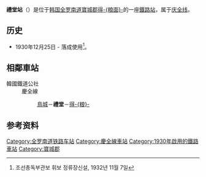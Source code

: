 {{朝鮮半島車站資訊
|公司色 = #0066b3
|文字色 = 
|站名 = 禮堂站<br />{{lang|en|Yedang}}
|圖片 =Korail Gyeongjeon Line Yedang Station.jpg
|pxl = 
|圖片說明 =车站站舍
|車站編號 = 
|前一站 = [[鳥城站|鳥城]]
|前一站距離 = 5.3
|後一站距離 = 4.3
|後一站 = [[得粮站|得-{粮}-]]
|距離 =207.7
|起點站 = [[三浪津站|三浪津]]
|所屬路線 = [[庆全线|庆全线]]
|諺文 = 예당역
|朝鮮漢字 = 禮堂驛
|文觀部式 = Yedang-yeok 
|馬-賴式 = Yedang-yŏk
|副站名 = 
|停站路線數 = 
|所屬公司 = [[韩国铁道公社|韩国铁道公社]]
|所在地 =[[全罗南道|全罗南道]][[寶城郡|寶城郡]][[得粮面|得-{粮面}-]]
|車站構造 = 地面車站
|月台配置 = 1面2线
|啟用年月日 =1932年11月1日 
|廢站年月日 = 
|上下車人次 =
|統計年度 =
|轉車 = 
|備註 = 
|全寬備註 = 
}}

'''禮堂站'''（{{kor|諺=예당역|漢=禮堂驛|羅=Yedang yeok|f=y}}）是位于[[韩国|韩国]][[全罗南道|全罗南道]][[寶城郡|寶城郡]][[得粮面|得-{粮面}-]]的一座[[鐵路站|鐵路站]]，属于[[庆全线|庆全线]]。

== 历史 ==
*1930年12月25日 - 落成使用<ref>조선총독부관보 휘보 정류장신설, 1932년 11월 7일</ref>。

== 相鄰車站 ==
;韓國鐵道公社
:慶全線
::[[鳥城站|鳥城]]－'''禮堂'''－[[得粮站|得-{粮}-]]

== 参考资料 ==
{{reflist}}

{{庆全线}}
{{无穷花号}}

[[Category:全罗南道铁路车站|Category:全罗南道铁路车站]]
[[Category:慶全線車站|Category:慶全線車站]]
[[Category:1930年啟用的鐵路車站|Category:1930年啟用的鐵路車站]]
[[Category:寶城郡|Category:寶城郡]]